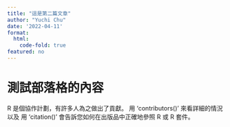 ```yaml
---
title: "這是第二篇文章"
author: "Yuchi Chu"
date: '2022-04-11'
format: 
  html:
    code-fold: true
featured: no
---
```


# 測試部落格的內容

R 是個協作計劃，有許多人為之做出了貢獻。
用 'contributors()' 來看詳細的情況以及
用 'citation()' 會告訴您如何在出版品中正確地參照 R 或 R 套件。